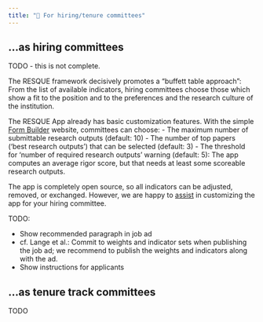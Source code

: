 ```yaml
---
title: "🚀 For hiring/tenure committees"
---
```



## ...as hiring committees

TODO - this is not complete.

The RESQUE framework decisively promotes a "buffett table approach": From the list of available indicators, hiring committees choose those which show a fit to the position and to the preferences and the research culture of the institution.

The RESQUE App already has basic customization features. With the simple [Form Builder](https://nicebread.github.io/RESQUE/web/builder) website, committees can choose:
- The maximum number of submittable research outputs (default: 10)
- The number of top papers ('best research outputs') that can be selected (default: 3)
- The threshold for 'number of required research outputs' warning (default: 5): The app computes an average rigor score, but that needs at least some scoreable research outputs.

The app is completely open source, so all indicators can be adjusted, removed, or exchanged. However, we are happy to [assist](team.qmd) in customizing the app for your hiring committee.


TODO:

- Show recommended paragraph in job ad
- cf. Lange et al.: Commit to weights and indicator sets when publishing the job ad; we recommend to publish the weights and indicators along with the ad.
- Show instructions for applicants


## ...as tenure track committees

TODO

